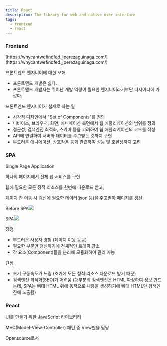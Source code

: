 ```yaml
---
title: React
description: The library for web and native user interface
tags:
  - frontend
  - react
---
```


### Frontend

<Admonition type="tip" title="출처">
  [https://whycantwefindfed.jjperezaguinaga.com/](https://whycantwefindfed.jjperezaguinaga.com/)
</Admonition>

프론트엔드 엔지니어에 대한 오해

* 프론트엔드 개발은 쉽다.
* 프론트엔드 개발자는 뛰어난 개발 역량이 필요한 엔지니어라기보단 디자이너에 가깝다.

프론트엔드 엔지니어가 실제로 하는 일

* 시각적 디자인에서 "Set of Components"를 정의
* 디바이스, 브라우저, 화면, 애니메이션 측면에서 웹 애플리케이션의 범위를 정의
* 접근성, 검색엔진 최적화, 스키마 등을 고려하여 웹 애플리케이션의 코드를 작성
* API에 연결하여 서버와 데이터를 주고받는 것까지 구현
* 부드러운 애니메이션, 상호작용 등과 관련하여 성능 및 호환성까지 고려

### SPA

Single Page Application

하나의 페이지에서 전체 웹 서비스를 구현

웹에 필요한 모든 정적 리소스를 한번에 다운로드 받고,

페이지 간 이동 시 갱신에 필요한 데이터(json 등)을 주고받아 페이지를 갱신

Before SPA![](/img/기존웹.png)

SPA![](/img/SPA.png)

장점

* 부드러운 사용자 경험 (페이지 이동 등등)
* 필요한 부분만 갱신하기에 전체적인 트래픽 감소
* 각 요소(Component)들을 분리해 모듈화하여 관리 가능

단점

* 초기 구동속도가 느림 (초기에 모든 정적 리소스 다운로드 받기 때문)
* 검색엔진 최적화(SEO)가 어려움 (대부분의 검색엔진은 HTML 파싱하여 정보 만드는데, SPA는 뼈대 HTML 위에 동적으로 내용을 생성하기에 뼈대 HTML만 검색엔진에 노출됨)

### React

UI를 만들기 위한 JavaScript 라이브러리

MVC(Model-View-Controller) 패턴 중 View만을 담당

Opensource로서
